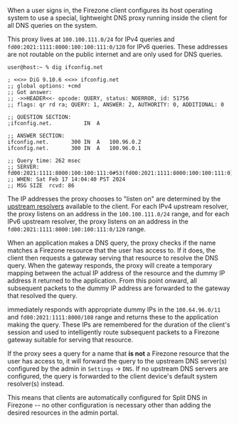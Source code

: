 When a user signs in, the Firezone client configures its host operating system
to use a special, lightweight DNS proxy running inside the client for all DNS
queries on the system.

This proxy lives at `100.100.111.0/24` for IPv4 queries and
`fd00:2021:1111:8000:100:100:111:0/120` for IPv6 queries. These addresses are
not routable on the public internet and are only used for DNS queries.

```text
user@host:~ % dig ifconfig.net

; <<>> DiG 9.10.6 <<>> ifconfig.net
;; global options: +cmd
;; Got answer:
;; ->>HEADER<<- opcode: QUERY, status: NOERROR, id: 51756
;; flags: qr rd ra; QUERY: 1, ANSWER: 2, AUTHORITY: 0, ADDITIONAL: 0

;; QUESTION SECTION:
;ifconfig.net.			IN	A

;; ANSWER SECTION:
ifconfig.net.		300	IN	A	100.96.0.2
ifconfig.net.		300	IN	A	100.96.0.1

;; Query time: 262 msec
;; SERVER: fd00:2021:1111:8000:100:100:111:0#53(fd00:2021:1111:8000:100:100:111:0)
;; WHEN: Sat Feb 17 14:04:40 PST 2024
;; MSG SIZE  rcvd: 86
```

The IP addresses the proxy chooses to "listen on" are determined by the
[upstream resolvers](#configuring-client-dns-upstream-resolvers) available to
the client. For each IPv4 upstream resolver, the proxy listens on an address in
the `100.100.111.0/24` range, and for each IPv6 upstream resolver, the proxy
listens on an address in the `fd00:2021:1111:8000:100:100:111:0/120` range.

When an application makes a DNS query, the proxy checks if the name matches a
Firezone resource that the user has access to. If it does, the client then
requests a gateway serving that resource to resolve the DNS query. When the gateway
responds, the proxy will create a temporary mapping between the actual IP
address of the resource and the dummy IP address it returned to the application.
From this point onward, all subsequent packets to the dummy IP address are
forwarded to the gateway that resolved the query.

immediately responds with appropriate dummy IPs in the `100.64.96.0/11` and
`fd00:2021:1111:8000/108` range and returns these to the application making the
query. These IPs are remembered for the duration of the client's session and
used to intelligently route subsequent packets to a Firezone gateway suitable
for serving that resource.

If the proxy sees a query for a name that **is not** a Firezone resource that
the user has access to, it will forward the query to the upstream DNS server(s)
configured by the admin in `Settings` -> `DNS`. If no upstream DNS servers are
configured, the query is forwarded to the client device's default system
resolver(s) instead.

This means that clients are automatically configured for Split DNS in Firezone
-- no other configuration is necessary other than adding the desired resources
in the admin portal.
